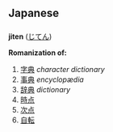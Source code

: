 == Japanese ==
=== {{Romaji}} ===
'''jiten''' ([[じてん]])

'''Romanization of:'''
# [[字典]] ''character dictionary''
# [[事典]] ''encyclopædia''
# [[辞典]] ''dictionary''
# [[時点]]
# [[次点]]
# [[自転]]